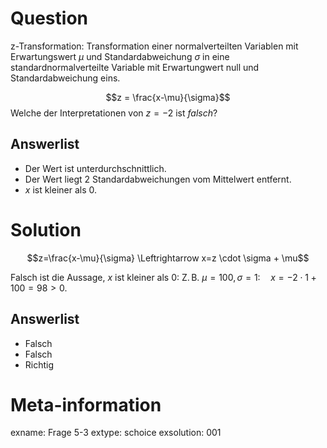 Question
========

z-Transformation: Transformation einer normalverteilten Variablen mit Erwartungswert $\mu$ und Standardabweichung $\sigma$ in eine standardnormalverteilte Variable mit Erwartungwert null und Standardabweichung eins.

$$z = \frac{x-\mu}{\sigma}$$
Welche der Interpretationen von $z=-2$ ist *falsch*?

Answerlist
----------

* Der Wert ist unterdurchschnittlich.
* Der Wert liegt 2 Standardabweichungen vom Mittelwert entfernt.
* $x$ ist kleiner als $0$.

Solution
========

$$z=\frac{x-\mu}{\sigma} \Leftrightarrow x=z \cdot \sigma + \mu$$

Falsch ist die Aussage, $x$ ist kleiner als $0$: 
Z.$\,$B. $\mu=100, \sigma=1: \quad x=-2 \cdot 1 + 100=98>0$.

Answerlist
----------

* Falsch
* Falsch
* Richtig


Meta-information
================
exname: Frage 5-3
extype: schoice
exsolution: 001
